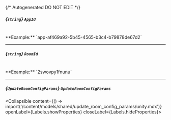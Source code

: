 {/* Autogenerated DO NOT EDIT  */}

##### *{`string`}* `AppId`
<br/>
**Example:** `app-af469a92-5b45-4565-b3c4-b79878de67d2`

---
##### *{`string`}* `RoomId`
<br/>
**Example:** `2swovpy1fnunu`

---
##### *{`UpdateRoomConfigParams`}* `UpdateRoomConfigParams`
<Collapsible content={() => import('/content/models/shared/update_room_config_params/unity.mdx')} openLabel={Labels.showProperties} closeLabel={Labels.hideProperties}>
</Collapsible>


